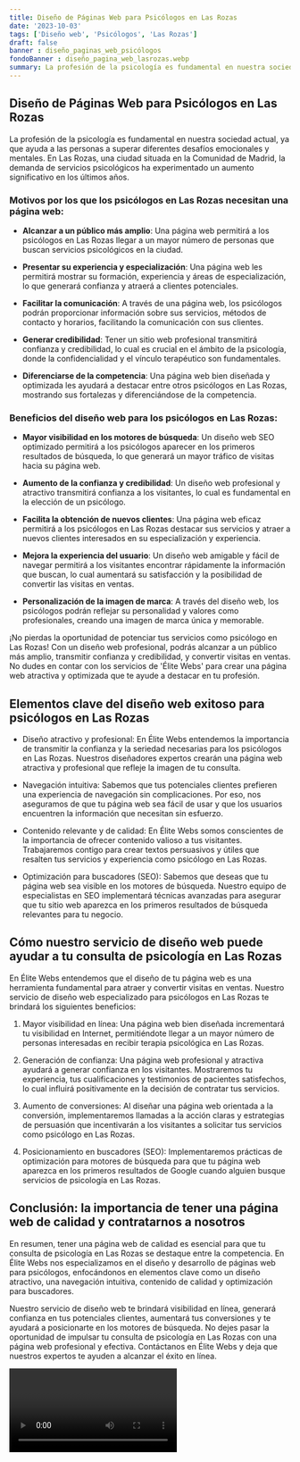 ```yaml
---
title: Diseño de Páginas Web para Psicólogos en Las Rozas
date: '2023-10-03'
tags: ['Diseño web', 'Psicólogos', 'Las Rozas']
draft: false
banner : diseño_paginas_web_psicólogos
fondoBanner : diseño_pagina_web_lasrozas.webp
summary: La profesión de la psicología es fundamental en nuestra sociedad actual, ya que ayuda a las personas a superar diferentes desafíos emocionales y mentales. En Las Rozas, una ciudad situada en la Comunidad de Madrid, la demanda de servicios psicológicos ha experimentado un aumento significativo en los últimos años.
---
```


## Diseño de Páginas Web para Psicólogos en Las Rozas

La profesión de la psicología es fundamental en nuestra sociedad actual, ya que ayuda a las personas a superar diferentes desafíos emocionales y mentales. En Las Rozas, una ciudad situada en la Comunidad de Madrid, la demanda de servicios psicológicos ha experimentado un aumento significativo en los últimos años.

### Motivos por los que los psicólogos en Las Rozas necesitan una página web:

- **Alcanzar a un público más amplio**: Una página web permitirá a los psicólogos en Las Rozas llegar a un mayor número de personas que buscan servicios psicológicos en la ciudad.

- **Presentar su experiencia y especialización**: Una página web les permitirá mostrar su formación, experiencia y áreas de especialización, lo que generará confianza y atraerá a clientes potenciales.

- **Facilitar la comunicación**: A través de una página web, los psicólogos podrán proporcionar información sobre sus servicios, métodos de contacto y horarios, facilitando la comunicación con sus clientes.

- **Generar credibilidad**: Tener un sitio web profesional transmitirá confianza y credibilidad, lo cual es crucial en el ámbito de la psicología, donde la confidencialidad y el vínculo terapéutico son fundamentales.

- **Diferenciarse de la competencia**: Una página web bien diseñada y optimizada les ayudará a destacar entre otros psicólogos en Las Rozas, mostrando sus fortalezas y diferenciándose de la competencia.

### Beneficios del diseño web para los psicólogos en Las Rozas:

- **Mayor visibilidad en los motores de búsqueda**: Un diseño web SEO optimizado permitirá a los psicólogos aparecer en los primeros resultados de búsqueda, lo que generará un mayor tráfico de visitas hacia su página web.

- **Aumento de la confianza y credibilidad**: Un diseño web profesional y atractivo transmitirá confianza a los visitantes, lo cual es fundamental en la elección de un psicólogo.

- **Facilita la obtención de nuevos clientes**: Una página web eficaz permitirá a los psicólogos en Las Rozas destacar sus servicios y atraer a nuevos clientes interesados en su especialización y experiencia.

- **Mejora la experiencia del usuario**: Un diseño web amigable y fácil de navegar permitirá a los visitantes encontrar rápidamente la información que buscan, lo cual aumentará su satisfacción y la posibilidad de convertir las visitas en ventas.

- **Personalización de la imagen de marca**: A través del diseño web, los psicólogos podrán reflejar su personalidad y valores como profesionales, creando una imagen de marca única y memorable.

¡No pierdas la oportunidad de potenciar tus servicios como psicólogo en Las Rozas! Con un diseño web profesional, podrás alcanzar a un público más amplio, transmitir confianza y credibilidad, y convertir visitas en ventas. No dudes en contar con los servicios de 'Élite Webs' para crear una página web atractiva y optimizada que te ayude a destacar en tu profesión.

<GifSeo />

<Cta />

## Elementos clave del diseño web exitoso para psicólogos en Las Rozas

- Diseño atractivo y profesional: En Élite Webs entendemos la importancia de transmitir la confianza y la seriedad necesarias para los psicólogos en Las Rozas. Nuestros diseñadores expertos crearán una página web atractiva y profesional que refleje la imagen de tu consulta.

- Navegación intuitiva: Sabemos que tus potenciales clientes prefieren una experiencia de navegación sin complicaciones. Por eso, nos aseguramos de que tu página web sea fácil de usar y que los usuarios encuentren la información que necesitan sin esfuerzo.

- Contenido relevante y de calidad: En Élite Webs somos conscientes de la importancia de ofrecer contenido valioso a tus visitantes. Trabajaremos contigo para crear textos persuasivos y útiles que resalten tus servicios y experiencia como psicólogo en Las Rozas.

- Optimización para buscadores (SEO): Sabemos que deseas que tu página web sea visible en los motores de búsqueda. Nuestro equipo de especialistas en SEO implementará técnicas avanzadas para asegurar que tu sitio web aparezca en los primeros resultados de búsqueda relevantes para tu negocio.

## Cómo nuestro servicio de diseño web puede ayudar a tu consulta de psicología en Las Rozas

En Élite Webs entendemos que el diseño de tu página web es una herramienta fundamental para atraer y convertir visitas en ventas. Nuestro servicio de diseño web especializado para psicólogos en Las Rozas te brindará los siguientes beneficios:

1. Mayor visibilidad en línea: Una página web bien diseñada incrementará tu visibilidad en Internet, permitiéndote llegar a un mayor número de personas interesadas en recibir terapia psicológica en Las Rozas.

2. Generación de confianza: Una página web profesional y atractiva ayudará a generar confianza en los visitantes. Mostraremos tu experiencia, tus cualificaciones y testimonios de pacientes satisfechos, lo cual influirá positivamente en la decisión de contratar tus servicios.

3. Aumento de conversiones: Al diseñar una página web orientada a la conversión, implementaremos llamadas a la acción claras y estrategias de persuasión que incentivarán a los visitantes a solicitar tus servicios como psicólogo en Las Rozas.

4. Posicionamiento en buscadores (SEO): Implementaremos prácticas de optimización para motores de búsqueda para que tu página web aparezca en los primeros resultados de Google cuando alguien busque servicios de psicología en Las Rozas.

## Conclusión: la importancia de tener una página web de calidad y contratarnos a nosotros

En resumen, tener una página web de calidad es esencial para que tu consulta de psicología en Las Rozas se destaque entre la competencia. En Élite Webs nos especializamos en el diseño y desarrollo de páginas web para psicólogos, enfocándonos en elementos clave como un diseño atractivo, una navegación intuitiva, contenido de calidad y optimización para buscadores.

Nuestro servicio de diseño web te brindará visibilidad en línea, generará confianza en tus potenciales clientes, aumentará tus conversiones y te ayudará a posicionarte en los motores de búsqueda. No dejes pasar la oportunidad de impulsar tu consulta de psicología en Las Rozas con una página web profesional y efectiva. Contáctanos en Élite Webs y deja que nuestros expertos te ayuden a alcanzar el éxito en línea.

<Video />

<CtaBot job='Psicólogos' city='Las Rozas'/>

<Gmaps query='Las Rozas+españa+maps' />